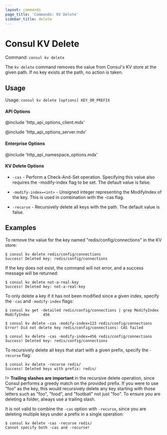 ```yaml
---
layout: commands
page_title: 'Commands: KV Delete'
sidebar_title: delete
---
```


# Consul KV Delete

Command: `consul kv delete`

The `kv delete` command removes the value from Consul's KV store at the
given path. If no key exists at the path, no action is taken.

## Usage

Usage: `consul kv delete [options] KEY_OR_PREFIX`

#### API Options

@include 'http_api_options_client.mdx'

@include 'http_api_options_server.mdx'

#### Enterprise Options

@include 'http_api_namespace_options.mdx'

#### KV Delete Options

- `-cas` - Perform a Check-And-Set operation. Specifying this value also
  requires the -modify-index flag to be set. The default value is false.

- `-modify-index=<int>` - Unsigned integer representing the ModifyIndex of the
  key. This is used in combination with the -cas flag.

- `-recurse` - Recursively delete all keys with the path. The default value is
  false.

## Examples

To remove the value for the key named "redis/config/connections" in the
KV store:

```shell-session
$ consul kv delete redis/config/connections
Success! Deleted key: redis/config/connections
```

If the key does not exist, the command will not error, and a success message
will be returned:

```shell-session
$ consul kv delete not-a-real-key
Success! Deleted key: not-a-real-key
```

To only delete a key if it has not been modified since a given index, specify
the `-cas` and `-modify-index` flags:

```shell-session
$ consul kv get -detailed redis/config/connections | grep ModifyIndex
ModifyIndex      456

$ consul kv delete -cas -modify-index=123 redis/config/connections
Error! Did not delete key redis/config/connections: CAS failed

$ consul kv delete -cas -modify-index=456 redis/config/connections
Success! Deleted key: redis/config/connections
```

To recursively delete all keys that start with a given prefix, specify the
`-recurse` flag:

```shell-session
$ consul kv delete -recurse redis/
Success! Deleted keys with prefix: redis/
```

!> **Trailing slashes are important** in the recursive delete operation, since
Consul performs a greedy match on the provided prefix. If you were to use "foo"
as the key, this would recursively delete any key starting with those letters
such as "foo", "food", and "football" not just "foo". To ensure you are deleting
a folder, always use a trailing slash.

It is not valid to combine the `-cas` option with `-recurse`, since you are
deleting multiple keys under a prefix in a single operation:

```shell-session
$ consul kv delete -cas -recurse redis/
Cannot specify both -cas and -recurse!
```
